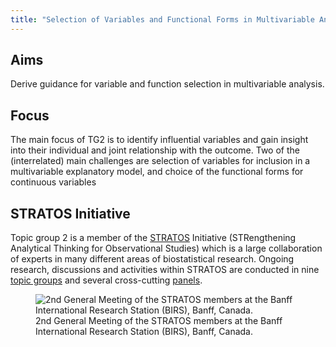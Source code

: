 ```yaml
---
title: "Selection of Variables and Functional Forms in Multivariable Analysis"
---
```


## Aims

Derive guidance for variable and function selection  in multivariable analysis. 

## Focus

The main focus of TG2 is to identify influential variables and gain insight into their individual and joint relationship with the outcome. Two of the (interrelated) main challenges are selection of variables for inclusion in a multivariable explanatory model, and choice of the functional forms for continuous variables 

## STRATOS Initiative

Topic group 2 is a member of the [STRATOS](https://stratos-initiative.org) Initiative (STRengthening Analytical Thinking for Observational Studies) which is a large collaboration of experts in many different areas of biostatistical research. Ongoing research, discussions and activities within STRATOS are conducted in nine [topic groups](https://stratos-initiative.org/en/groups) and several cross-cutting [panels](https://stratos-initiative.org/en/panels).

![2nd General Meeting of the STRATOS members at the Banff International Research Station (BIRS), Banff, Canada.](assets/STRATOS_Banff_second_meeting.png){fig-align="center"}
